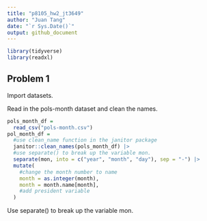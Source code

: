 ```yaml
---
title: "p8105_hw2_jt3649"
author: "Juan Tang"
date: "`r Sys.Date()`"
output: github_document
---
```


```r
library(tidyverse)
library(readxl)
```


## Problem 1
Import datasets. 

Read in the pols-month dataset and clean the names. 
```r
pols_month_df = 
  read_csv("pols-month.csv")
pol_month_df = 
  #use clean_name function in the janitor package
  janitor::clean_names(pols_month_df) |>
  #use separate() to break up the variable mon. 
  separate(mon, into = c("year", "month", "day"), sep = "-") |>
  mutate(
    #change the month number to name
    month = as.integer(month),
    month = month.name[month], 
    #add president variable
  )
```

Use separate() to break up the variable mon. 
```r

```


